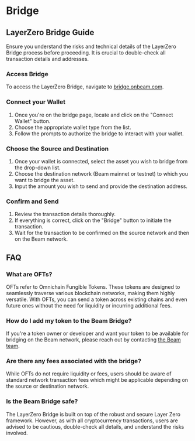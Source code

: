 
# Bridge

## LayerZero Bridge Guide

<Callout type="warning" emoji="⚠️">
  Ensure you understand the risks and technical details of the LayerZero Bridge process before proceeding. It is crucial to double-check all transaction details and addresses.
</Callout>

<Steps>
 
### Access Bridge

To access the LayerZero Bridge, navigate to [bridge.onbeam.com](https://bridge.onbeam.com).

### Connect your Wallet

1. Once you're on the bridge page, locate and click on the "Connect Wallet" button.
2. Choose the appropriate wallet type from the list.
3. Follow the prompts to authorize the bridge to interact with your wallet.

### Choose the Source and Destination

1. Once your wallet is connected, select the asset you wish to bridge from the drop-down list.
2. Choose the destination network (Beam mainnet or testnet) to which you want to bridge the asset.
3. Input the amount you wish to send and provide the destination address.

### Confirm and Send

1. Review the transaction details thoroughly.
2. If everything is correct, click on the "Bridge" button to initiate the transaction.
3. Wait for the transaction to be confirmed on the source network and then on the Beam network.

</Steps>

## FAQ

### What are OFTs?

OFTs refer to Omnichain Fungible Tokens. These tokens are designed to seamlessly traverse various blockchain networks, making them highly versatile. With OFTs, you can send a token across existing chains and even future ones without the need for liquidity or incurring additional fees.

### How do I add my token to the Beam Bridge?

If you're a token owner or developer and want your token to be available for bridging on the Beam network, please reach out by contacting [the Beam team](mailto:hello@onbeam.com).

### Are there any fees associated with the bridge?

While OFTs do not require liquidity or fees, users should be aware of standard network transaction fees which might be applicable depending on the source or destination network.

### Is the Beam Bridge safe?

The LayerZero Bridge is built on top of the robust and secure Layer Zero framework. However, as with all cryptocurrency transactions, users are advised to be cautious, double-check all details, and understand the risks involved.

